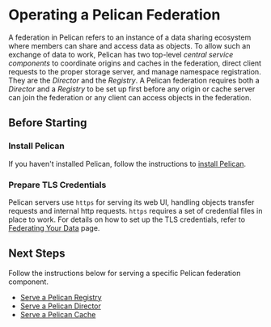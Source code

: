 
# Operating a Pelican Federation

A federation in Pelican refers to an instance of a data sharing ecosystem where members can share and access data as objects. To
allow such an exchange of data to work, Pelican has two top-level *central service components* to coordinate origins and caches in the
federation, direct client requests to the proper storage server, and manage namespace registration. They are the *Director* and the *Registry*.
A Pelican federation requires both a *Director* and a *Registry* to be set up first before any origin or cache server can join
the federation or any client can access objects in the federation.

## Before Starting

### Install Pelican

If you haven't installed Pelican, follow the instructions to [install Pelican](/install.mdx).

### Prepare TLS Credentials

Pelican servers use `https` for serving its web UI, handling objects transfer requests and internal http requests. `https` requires a set of credential files in place to work. For details on how to set up the TLS credentials, refer to [Federating Your Data](./federating-your-data.mdx#prepare-tls-credentials) page.


## Next Steps

Follow the instructions below for serving a specific Pelican federation component.

* [Serve a Pelican Registry](./operating-a-federation/registry.mdx)
* [Serve a Pelican Director](./operating-a-federation/director.mdx)
* [Serve a Pelican Cache](./operating-a-federation/cache.mdx)
